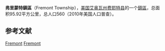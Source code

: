 {{Infobox settlement
|official_name            = 弗里蒙特鎮區
|native_name = Fremont Township
|settlement_type          = [[鎮區_(美国)|鎮區]]
|nickname                 = 
|motto                    =

|image_map                = Map highlighting Fremont Township, Fayette County, Iowa.svg
|mapsize                  = 
|map_caption              = 
|image_map1               = 
|mapsize1                 = 
|map_caption1             =

<!-- Location -->
|coordinates_display      = inline,title
|coordinates_region       = US-IA
|subdivision_type         = 国家
|subdivision_name         = 美国
|subdivision_type1        = [[美国行政区划|州]]
|subdivision_name1        = 艾奥瓦州
|subdivision_type2        = [[艾奥瓦州行政区划|县]]
|subdivision_name2        = [[費耶特縣_(愛阿華州)|费耶特县]]

|area_footnotes           = 
|area_magnitude           = 
|area_total_km2           = 95.92
|area_land_km2            = 95.92
|area_water_km2           = 0

|population_as_of         = 2010年
|population_footnotes     = 
|population_total         = 560
|population_density_km2   = 6

|elevation_m              = 329
|latd                     = 42
|latm                     = 46
|lats                     = 27
|latNS                    = N
|longd                    = 92
|longm                    = 01
|longs                    = 11
|longEW                   = W

}}
'''弗里蒙特鎮區'''（Fremont Township），[[美国|美国]][[艾奥瓦州|艾奥瓦州]][[費耶特縣_(愛阿華州)|费耶特县]]的一个[[鎮區_(美国)|鎮區]]，总面积95.92平方公里，总人口560（2010年美国人口普查）。

==参考文献==
{{reflist}}

{{費耶特縣 (愛荷華州)}}

[[Category:費耶特縣鎮區_(艾奧瓦州)|Fremont]]
[[Category:艾奧瓦州鎮區|Fremont]]